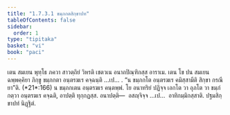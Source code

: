 ```yaml
---
title: "1.7.3.1 ขมฺภกตสิกฺขาปท"
tableOfContents: false
sidebar:
  order: 1
type: "tipitaka"
basket: "vi"
book: "paci"
---
```



<DynamicBreadcrumb />

<Division number="596" book="paci">

<Paragraph number="1785" book="paci">
เตน สมเยน พุทฺโธ ภควา สาวตฺถิยํ วิหรติ เชตวเน อนาถปิณฺฑิกสฺส อาราเม. เตน โข ปน สมเยน ฉพฺพคฺคิยา ภิกฺขู ขมฺภกตา อนฺตรฆเร คจฺฉนฺติ …เป… .
</Paragraph>

<Paragraph number="1786" book="paci">
<Emphasis>“น ขมฺภกโต อนฺตรฆเร คมิสฺสามีติ สิกฺขา กรณียา”</Emphasis>ติ. (*21*:<Emphasis>166</Emphasis>)
</Paragraph>

<Paragraph number="1787" book="paci">
น ขมฺภกเตน อนฺตรฆเร คนฺตพฺพํ. โย อนาทริยํ ปฏิจฺจ เอกโต วา อุภโต วา ขมฺภํ กตฺวา อนฺตรฆเร คจฺฉติ, อาปตฺติ ทุกฺกฏสฺส.
</Paragraph>

<Paragraph number="1788" book="paci">
อนาปตฺติ—  อสญฺจิจฺจ …เป…  อาทิกมฺมิกสฺสาติ.

</Paragraph>
</Division>

<Paragraph number="1789" type="center" book="paci">
ปฐมสิกฺขาปทํ นิฏฺฐิตํ.
</Paragraph>